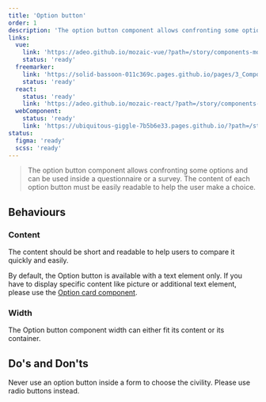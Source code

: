 ```yaml
---
title: 'Option button'
order: 1
description: 'The option button component allows confronting some options and can be used inside a questionnaire or a survey. The content of each option button must be easily readable to help the user make a choice'
links:
  vue:
    link: 'https://adeo.github.io/mozaic-vue/?path=/story/components-moptionbutton'
    status: 'ready'
  freemarker:
    link: 'https://solid-bassoon-011c369c.pages.github.io/pages/3_Components/option-group/option-button/'
    status: 'ready'
  react:
    status: 'ready'
    link: 'https://adeo.github.io/mozaic-react/?path=/story/components-optionbutton'
  webComponent:
    status: 'ready'
    link: 'https://ubiquitous-giggle-7b5b6e33.pages.github.io/?path=/story/components-optionbutton'
status:
  figma: 'ready'
  scss: 'ready'
---
```


> The option button component allows confronting some options and can be used inside a questionnaire or a survey. The content of each option button must be easily readable to help the user make a choice.

<Preview path="default" nude />

## Behaviours

### Content

The content should be short and readable to help users to compare it quickly and easily.

<Highlight theme="warning" title="Be aware">

By default, the Option button is available with a text element only. If you have to display specific content like picture or additional text element, please use the [Option card component](/Components/OptionGroup/OptionCard).

</Highlight>

### Width

The Option button component width can either fit its content or its container.

<Preview path="width" nude />

## Do's and Don'ts

<HintItem dont>
  Never use an option button inside a form to choose the civility. Please use
  radio buttons instead.
</HintItem>
